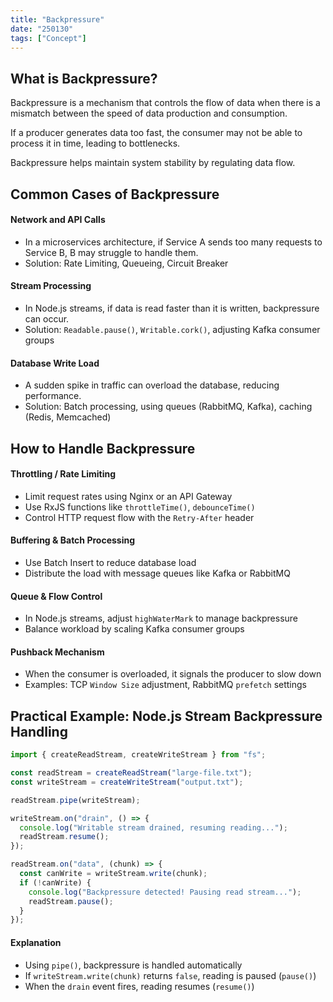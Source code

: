 ```yaml
---
title: "Backpressure"
date: "250130"
tags: ["Concept"]
---
```


## What is Backpressure?

Backpressure is a mechanism that controls the flow of data when there is a mismatch between the speed of data production and consumption.

If a producer generates data too fast, the consumer may not be able to process it in time, leading to bottlenecks.

Backpressure helps maintain system stability by regulating data flow.

## Common Cases of Backpressure

#### Network and API Calls

- In a microservices architecture, if Service A sends too many requests to Service B, B may struggle to handle them.
- Solution: Rate Limiting, Queueing, Circuit Breaker

#### Stream Processing

- In Node.js streams, if data is read faster than it is written, backpressure can occur.
- Solution: `Readable.pause()`, `Writable.cork()`, adjusting Kafka consumer groups

#### Database Write Load

- A sudden spike in traffic can overload the database, reducing performance.
- Solution: Batch processing, using queues (RabbitMQ, Kafka), caching (Redis, Memcached)

## How to Handle Backpressure

#### Throttling / Rate Limiting

- Limit request rates using Nginx or an API Gateway
- Use RxJS functions like `throttleTime()`, `debounceTime()`
- Control HTTP request flow with the `Retry-After` header

#### Buffering & Batch Processing

- Use Batch Insert to reduce database load
- Distribute the load with message queues like Kafka or RabbitMQ

#### Queue & Flow Control

- In Node.js streams, adjust `highWaterMark` to manage backpressure
- Balance workload by scaling Kafka consumer groups

#### Pushback Mechanism

- When the consumer is overloaded, it signals the producer to slow down
- Examples: TCP `Window Size` adjustment, RabbitMQ `prefetch` settings

## Practical Example: Node.js Stream Backpressure Handling

```typescript
import { createReadStream, createWriteStream } from "fs";

const readStream = createReadStream("large-file.txt");
const writeStream = createWriteStream("output.txt");

readStream.pipe(writeStream);

writeStream.on("drain", () => {
  console.log("Writable stream drained, resuming reading...");
  readStream.resume();
});

readStream.on("data", (chunk) => {
  const canWrite = writeStream.write(chunk);
  if (!canWrite) {
    console.log("Backpressure detected! Pausing read stream...");
    readStream.pause();
  }
});
```

#### Explanation

- Using `pipe()`, backpressure is handled automatically
- If `writeStream.write(chunk)` returns `false`, reading is paused (`pause()`)
- When the `drain` event fires, reading resumes (`resume()`)
